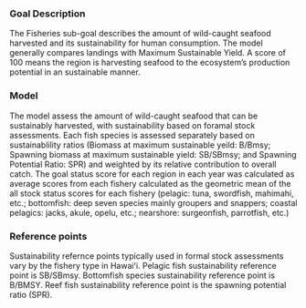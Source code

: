 ### Goal Description

The Fisheries sub-goal describes the amount of wild-caught seafood harvested and its sustainability for human consumption. The model generally compares landings with Maximum Sustainable Yield. A score of 100 means the region is harvesting seafood to the ecosystem’s production potential in an sustainable manner.

### Model 

The model assess the amount of wild-caught seafood that can be sustainably harvested, with sustainability based on foramal stock assessments. Each fish species is assessed separately based on sustainablility ratios (Biomass at maximum sustainable yeild: B/Bmsy; Spawning biomass at maximum sustainable yield: SB/SBmsy; and Spawning Potential Ratio: SPR) and weighted by its relative contribution to overall catch. The goal status score for each region in each year was calculated as average scores from each fishery calculated as the geometric mean of the all stock status scores for each fishery (pelagic: tuna, swordfish, mahimahi, etc.; bottomfish: deep seven species mainly groupers and snappers; coastal pelagics: jacks, akule, opelu, etc.; nearshore: surgeonfish, parrotfish, etc.)

### Reference points
Sustainability refernce points typically used in formal stock assessments vary by the fishery type in Hawaiʻi.
Pelagic fish sustainability reference point is SB/SBmsy.
Bottomfish species sustainability reference point is B/BMSY.
Reef fish sustainability reference point is the spawning potential ratio (SPR).




